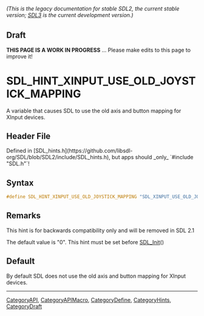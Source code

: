 ====== (This is the legacy documentation for stable SDL2, the current stable version; [https://wiki.libsdl.org/SDL3/ SDL3] is the current development version.) ======

== Draft ==

'''THIS PAGE IS A WORK IN PROGRESS''' ... Please make edits to this page to improve it!


<!-- #*^*^*^*^*See https://wiki.libsdl.org/SGEnumerations for details on editing this page*^*^*^*^* -->
= SDL_HINT_XINPUT_USE_OLD_JOYSTICK_MAPPING =

A variable that causes SDL to use the old axis and button mapping for XInput devices.

== Header File ==

Defined in [SDL_hints.h](https://github.com/libsdl-org/SDL/blob/SDL2/include/SDL_hints.h), but apps should _only_ `#include "SDL.h"`!

== Syntax ==

<syntaxhighlight lang='c'>
#define SDL_HINT_XINPUT_USE_OLD_JOYSTICK_MAPPING "SDL_XINPUT_USE_OLD_JOYSTICK_MAPPING"</syntaxhighlight>

== Remarks ==

This hint is for backwards compatibility only and will be removed in SDL
2.1

The default value is "0". This hint must be set before [[SDL_Init]]()

== Default ==

By default SDL does not use the old axis and button mapping for XInput devices.

----
[[CategoryAPI]], [[CategoryAPIMacro]], [[CategoryDefine]], [[CategoryHints]], [[CategoryDraft]]
<!-- #See the Style Guide for instructions on editing the footer. -->


